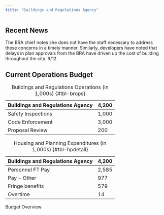 ```yaml
---
title: "Buildings and Regulations Agency"
---
```


## Recent News
The BRA chief notes she does not have the staff necessary to address these concerns in a timely manner. Similarly, developers have noted that delays in plan approvals from the BRA have driven up the cost of building throughout the city. 9/12

## Current Operations Budget


::: {#tbl-brbudget layout-ncol=2}
| Buildings and Regulations Agency | 4,200 |
| ---------------- | --------- |
| Safety Inspections | 1,000 |
| Code Enforcement | 3,000 |
| Proposal Review | 200 |

: Buildings and Regulations Operations (in 1,000s) {#tbl-brops}

| Buildings and Regulations Agency | 4,200 |
| -------------------- | -------------- |
| Personnel FT Pay | 2,585 |
| Pay - Other | 977 |
| Fringe benefits | 579 |
| Overtime | 14 |

: Housing and Planning Expenditures (in 1,000s) {#tbl-hpdetail}

Budget Overview
:::